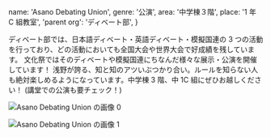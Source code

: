   name: 'Asano Debating Union',
  genre: '公演',
  area: '中学棟３階',
  place: '1 年 C 組教室',
  'parent org': 'ディベート部',
}

ディベート部では、日本語ディベート・英語ディベート・模擬国連の 3 つの活動を行っており、どの活動においても全国大会や世界大会で好成績を残しています。
文化祭ではそのディベートや模擬国連にちなんだ様々な展示・公演を開催しています！
浅野が誇る、知と知のアツいぶつかり合い。ルールを知らない人も絶対楽しめるようになっています。中学棟 3 階、中 1C 組にぜひお越しください！
(講堂での公演も要チェック！)

![Asano Debating Union の画像 0](/data/orgs/Asano%20Debating%20Union/img0.png)

![Asano Debating Union の画像 1](/data/orgs/Asano%20Debating%20Union/img1.png)

